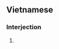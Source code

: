 ==Vietnamese==
{{vi-hantutab}}

===Interjection===
{{vi-hantu|pos=interjection}}

# {{han tu form of|cảm ơn|[[thank you]]}}